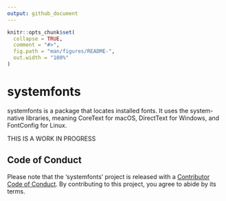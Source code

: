 ```yaml
---
output: github_document
---
```


<!-- README.md is generated from README.Rmd. Please edit that file -->

```r
knitr::opts_chunk$set(
  collapse = TRUE,
  comment = "#>",
  fig.path = "man/figures/README-",
  out.width = "100%"
)
```
# systemfonts

<!-- badges: start -->
<!-- badges: end -->

systemfonts is a package that locates installed fonts. It uses the system-native libraries, meaning CoreText for macOS, DirectText for Windows, and FontConfig for Linux.

THIS IS A WORK IN PROGRESS

## Code of Conduct
Please note that the 'systemfonts' project is released with a
[Contributor Code of Conduct](CODE_OF_CONDUCT.md).
By contributing to this project, you agree to abide by its terms.
